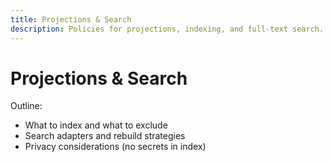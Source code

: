```yaml
---
title: Projections & Search
description: Policies for projections, indexing, and full‑text search.
---
```


# Projections & Search

Outline:
- What to index and what to exclude
- Search adapters and rebuild strategies
- Privacy considerations (no secrets in index)

